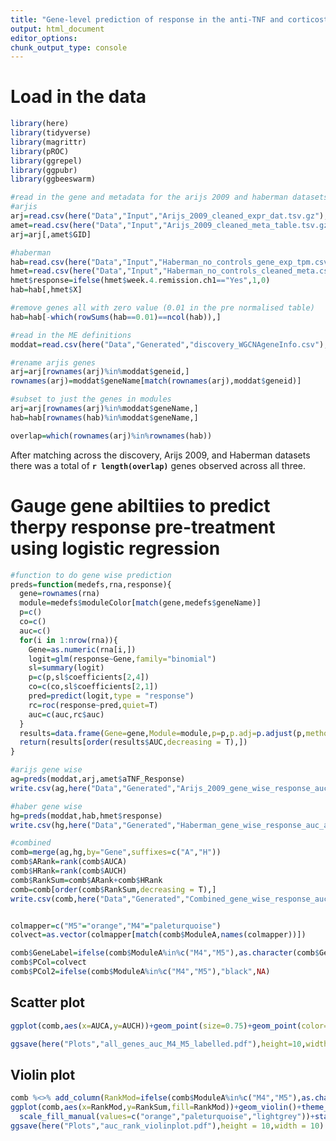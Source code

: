```yaml
---
title: "Gene-level prediction of response in the anti-TNF and corticosteroid datasets"
output: html_document
editor_options: 
chunk_output_type: console
---
```


# Load in the data

```r
library(here)
library(tidyverse)
library(magrittr)
library(pROC)
library(ggrepel)
library(ggpubr)
library(ggbeeswarm)

#read in the gene and metadata for the arijs 2009 and haberman datasets
#arjis
arj=read.csv(here("Data","Input","Arijs_2009_cleaned_expr_dat.tsv.gz"),sep="\t",header=T)
amet=read.csv(here("Data","Input","Arijs_2009_cleaned_meta_table.tsv.gz"),sep="\t",header=T) %>% filter(Control==0,PostTreatment==0)
arj=arj[,amet$GID]

#haberman
hab=read.csv(here("Data","Input","Haberman_no_controls_gene_exp_tpm.csv.gz"),header=T,row.names=1)
hmet=read.csv(here("Data","Input","Haberman_no_controls_cleaned_meta.csv.gz"),header=T) %>% filter(initial.treatment.ch1!="5ASA")
hmet$response=ifelse(hmet$week.4.remission.ch1=="Yes",1,0)
hab=hab[,hmet$X]

#remove genes all with zero value (0.01 in the pre normalised table)
hab=hab[-which(rowSums(hab==0.01)==ncol(hab)),]

#read in the ME definitions
moddat=read.csv(here("Data","Generated","discovery_WGCNAgeneInfo.csv"),sep=",")

#rename arjis genes
arj=arj[rownames(arj)%in%moddat$geneid,]
rownames(arj)=moddat$geneName[match(rownames(arj),moddat$geneid)]

#subset to just the genes in modules
arj=arj[rownames(arj)%in%moddat$geneName,]
hab=hab[rownames(hab)%in%moddat$geneName,]

overlap=which(rownames(arj)%in%rownames(hab))

```

After matching across the discovery, Arijs 2009, and Haberman datasets there was a total of **`r length(overlap)`** genes observed across all three.

# Gauge gene abiltiies to predict therpy response pre-treatment using logistic regression

```r
#function to do gene wise prediction
preds=function(medefs,rna,response){
  gene=rownames(rna)
  module=medefs$moduleColor[match(gene,medefs$geneName)]
  p=c()
  co=c()
  auc=c()
  for(i in 1:nrow(rna)){
    Gene=as.numeric(rna[i,])
    logit=glm(response~Gene,family="binomial")
    sl=summary(logit)
    p=c(p,sl$coefficients[2,4])
    co=c(co,sl$coefficients[2,1])
    pred=predict(logit,type = "response")
    rc=roc(response~pred,quiet=T)
    auc=c(auc,rc$auc)
  }
  results=data.frame(Gene=gene,Module=module,p=p,p.adj=p.adjust(p,method="fdr"),coef=co,AUC=auc)
  return(results[order(results$AUC,decreasing = T),])
}

#arijs gene wise
ag=preds(moddat,arj,amet$aTNF_Response)
write.csv(ag,here("Data","Generated","Arijs_2009_gene_wise_response_auc_all_module_genes.csv"),row.names = F)

#haber gene wise
hg=preds(moddat,hab,hmet$response)
write.csv(hg,here("Data","Generated","Haberman_gene_wise_response_auc_all_module_genes.csv"),row.names = F)

#combined
comb=merge(ag,hg,by="Gene",suffixes=c("A","H"))
comb$ARank=rank(comb$AUCA)
comb$HRank=rank(comb$AUCH)
comb$RankSum=comb$ARank+comb$HRank
comb=comb[order(comb$RankSum,decreasing = T),]
write.csv(comb,here("Data","Generated","Combined_gene_wise_response_auc_all_module_genes.csv"),row.names = F)


colmapper=c("M5"="orange","M4"="paleturquoise")
colvect=as.vector(colmapper[match(comb$ModuleA,names(colmapper))])

comb$GeneLabel=ifelse(comb$ModuleA%in%c("M4","M5"),as.character(comb$Gene),NA)
comb$PCol=colvect
comb$PCol2=ifelse(comb$ModuleA%in%c("M4","M5"),"black",NA)
```

## Scatter plot

```r

ggplot(comb,aes(x=AUCA,y=AUCH))+geom_point(size=0.75)+geom_point(color=as.character(comb$PCol2),size=2.25)+geom_point(color=as.character(comb$PCol),size=2)+geom_smooth(method="lm",se=F,col="red",lty=2)+xlab("AUC Arjis et al. 2009")+ylab("AUC Habermann et al.")+geom_label_repel(aes(label=GeneLabel),fill=comb$PCol)+theme_classic()

ggsave(here("Plots","all_genes_auc_M4_M5_labelled.pdf"),height=10,width=10)
```

## Violin plot

```r
comb %<>% add_column(RankMod=ifelse(comb$ModuleA%in%c("M4","M5"),as.character(comb$ModuleA),"other")) %>% mutate(RankMod=factor(RankMod,levels=c("M5","M4","other")))
ggplot(comb,aes(x=RankMod,y=RankSum,fill=RankMod))+geom_violin()+theme_classic()+ylab("AUC Rank Arjis + AUC Rank Haberman")+xlab("Gene Module Assignment")+
  scale_fill_manual(values=c("orange","paleturquoise","lightgrey"))+stat_compare_means(aes(x=RankMod),comparisons = list(c(2,3),c(1,3)))+guides(fill=F)
ggsave(here("Plots","auc_rank_violinplot.pdf"),height = 10,width = 10)

```






